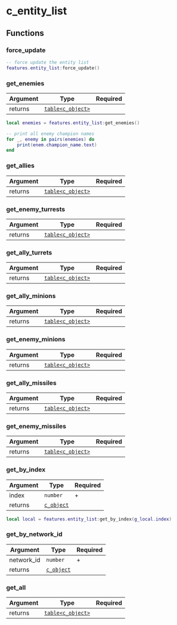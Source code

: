 # c_entity_list

## Functions

### force_update

```lua
-- force update the entity list
features.entity_list:force_update()
```

### get_enemies

| Argument | Type                                   | Required |
| -------- | -------------------------------------- | -------- |
| returns  | [`table<c_object>`](/classes/c_object) |          |

```lua /get_enemies/
local enemies = features.entity_list:get_enemies()

-- print all enemy champion names
for _, enemy in pairs(enemies) do
    print(enem.champion_name.text)
end
```

### get_allies

| Argument | Type                                   | Required |
| -------- | -------------------------------------- | -------- |
| returns  | [`table<c_object>`](/classes/c_object) |          |

### get_enemy_turrests

| Argument | Type                                   | Required |
| -------- | -------------------------------------- | -------- |
| returns  | [`table<c_object>`](/classes/c_object) |          |

### get_ally_turrets

| Argument | Type                                   | Required |
| -------- | -------------------------------------- | -------- |
| returns  | [`table<c_object>`](/classes/c_object) |          |

### get_ally_minions

| Argument | Type                                   | Required |
| -------- | -------------------------------------- | -------- |
| returns  | [`table<c_object>`](/classes/c_object) |          |

### get_enemy_minions

| Argument | Type                                   | Required |
| -------- | -------------------------------------- | -------- |
| returns  | [`table<c_object>`](/classes/c_object) |          |

### get_ally_missiles

| Argument | Type                                   | Required |
| -------- | -------------------------------------- | -------- |
| returns  | [`table<c_object>`](/classes/c_object) |          |

### get_enemy_missiles

| Argument | Type                                   | Required |
| -------- | -------------------------------------- | -------- |
| returns  | [`table<c_object>`](/classes/c_object) |          |

### get_by_index

| Argument | Type                            | Required |
| -------- | ------------------------------- | -------- |
| index    | `number`                        | +        |
| returns  | [`c_object`](/classes/c_object) |          |

```lua
local local = features.entity_list:get_by_index(g_local.index)
```

### get_by_network_id

| Argument   | Type                            | Required |
| ---------- | ------------------------------- | -------- |
| network_id | `number`                        | +        |
| returns    | [`c_object`](/classes/c_object) |          |

### get_all

| Argument | Type                                   | Required |
| -------- | -------------------------------------- | -------- |
| returns  | [`table<c_object>`](/classes/c_object) |          |
